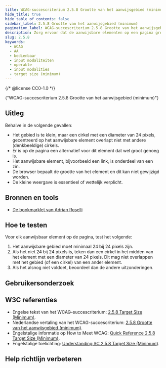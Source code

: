 ```yaml
---
title: WCAG-succescriterium 2.5.8 Grootte van het aanwijsgebied (minimum)
hide_title: true
hide_table_of_contents: false
sidebar_label: 2.5.8 Grootte van het aanwijsgebied (minimum)
pagination_label: WCAG-succescriterium 2.5.8 Grootte van het aanwijsgebied (minimum)
description: Zorg ervoor dat de aanwijsbare elementen op een pagina groot genoeg zijn om makkelijk aan te wijzen met bijvoorbeeld een muis of vinger. Hierbij geldt dat het aan te wijzen gebied ten minste 24 bij 24 pixels groot is.
slug: 2.5.8
keywords:
  - WCAG
  - AA
  - bedienbaar
  - input modaliteiten
  - operable
  - input modalities
  - target size (minimum)
---
```


{/* @license CC0-1.0 */}


<WcagHeadingGroup level={1} conformanceLevel="Niveau AA">
  {"WCAG-succescriterium 2.5.8 Grootte van het aanwijsgebied (minimum)"}
</WcagHeadingGroup>

## Uitleg

<Summary />

Behalve in de volgende gevallen:

- Het gebied is te klein, maar een cirkel met een diameter van 24 pixels, gecentreerd op het aanwijsbare element overlapt niet met andere (denkbeeldige) cirkels.
- Er is op de pagina een alternatief voor dit element dat wel groot genoeg is.
- Het aanwijsbare element, bijvoorbeeld een link, is onderdeel van een zin.
- De browser bepaalt de grootte van het element en dit kan niet gewijzigd worden.
- De kleine weergave is essentieel of wettelijk verplicht.

## Bronnen en tools

- [De bookmarklet van Adrian Roselli](https://adrianroselli.com/2022/05/24x24-pixel-cursor-bookmarklet.html)

## Hoe te testen

Voor elk aanwijsbaar element op de pagina, test het volgende:

1. Het aanwijsbare gebied moet minimaal 24 bij 24 pixels zijn.
2. Als het niet 24 bij 24 pixels is, teken dan een cirkel in het midden van het element met een diameter van 24 pixels. Dit mag niet overlappen met het gebied (of een cirkel) van een ander element.
3. Als het alsnog niet voldoet, beoordeel dan de andere uitzonderingen.

## Gebruikersonderzoek

<CTAGebruikersonderzoek />

## W3C referenties

- Engelse tekst van het WCAG-succescriterium: [<span lang="en">2.5.8 Target Size (Minimum)</span>](https://www.w3.org/TR/WCAG22/#target-size-minimum).
- Nederlandse vertaling van het WCAG-succescriterium: [2.5.8 Grootte van het aanwijsgebied (minimum)](https://www.w3.org/Translations/WCAG22-nl/#target-size-minimum).
- Engelstalige informatie op <span lang="en">How to Meet WCAG</span>: [<span lang="en">Quick Reference 2.5.8 Target Size (Minimum)</span>](https://www.w3.org/WAI/WCAG22/quickref/#target-size-minimum).
- Engelstalige toelichting: [<span lang="en">Understanding SC 2.5.8 Target Size (Minimum)</span>](https://www.w3.org/WAI/WCAG22/Understanding/target-size-minimum.html).

<SpotlightSection>
  <Markdown omitH1 headinglevel={3}>
    <Disclaimer />
  </Markdown>
</SpotlightSection>

## Help richtlijn verbeteren

<Markdown omitH1 headinglevel={3}>
  <WCAGFooterInfo />
</Markdown>
